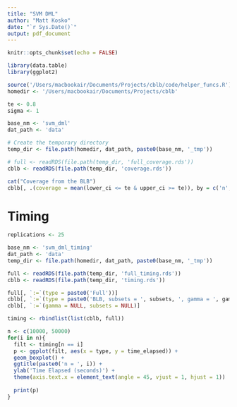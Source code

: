```yaml
---
title: "SVM DML"
author: "Matt Kosko"
date: "`r Sys.Date()`"
output: pdf_document
---
```


```r
knitr::opts_chunk$set(echo = FALSE)
```

```r
library(data.table)
library(ggplot2)

source('/Users/macbookair/Documents/Projects/cblb/code/helper_funcs.R')
homedir <- '/Users/macbookair/Documents/Projects/cblb'

te <- 0.8
sigma <- 1

base_nm <- 'svm_dml'
dat_path <- 'data'

# Create the temporary directory
temp_dir <- file.path(homedir, dat_path, paste0(base_nm, '_tmp'))

# full <- readRDS(file.path(temp_dir, 'full_coverage.rds'))
cblb <- readRDS(file.path(temp_dir, 'coverage.rds'))

```

<!-- ```{r} -->
<!-- cat("Coverage from the full bootstrap") -->
<!-- full[, .(coverage = mean(lower_ci <= te & upper_ci >= te)), by = c('n')] -->
<!-- ``` -->

```r
cat("Coverage from the BLB")
cblb[, .(coverage = mean(lower_ci <= te & upper_ci >= te)), by = c('n', 'gamma', 'subsets', 'B')]
```

# Timing


```r
replications <- 25

base_nm <- 'svm_dml_timing'
dat_path <- 'data'
temp_dir <- file.path(homedir, dat_path, paste0(base_nm, '_tmp'))

full <- readRDS(file.path(temp_dir, 'full_timing.rds'))
cblb <- readRDS(file.path(temp_dir, 'timing.rds'))

full[, `:=`(type = paste0('Full'))]
cblb[, `:=`(type = paste0('BLB, subsets = ', subsets, ', gamma = ', gamma))]
cblb[, `:=`(gamma = NULL, subsets = NULL)]

timing <- rbindlist(list(cblb, full))
```

```r
n <- c(10000, 50000)
for(i in n){
  filt <- timing[n == i]
  p <- ggplot(filt, aes(x = type, y = time_elapsed)) +
  geom_boxplot() +
  ggtitle(paste0('n = ', i)) +
  ylab('Time Elapsed (seconds)') +
  theme(axis.text.x = element_text(angle = 45, vjust = 1, hjust = 1))
  
  print(p)
}

```

